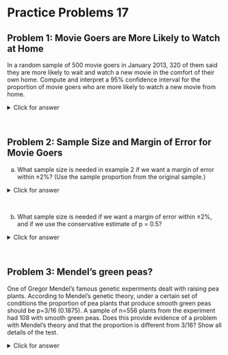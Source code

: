 # Practice Problems 17


## Problem 1:  Movie Goers are More Likely to Watch at Home

In a random sample of 500 movie goers in January 2013, 320 of them said they are more likely to wait and watch a new movie in the comfort of their own home.  Compute and interpret a 95% confidence interval for the proportion of movie goers who are more likely to watch a new movie from home.  

<details><summary><red>Click for answer</red></summary>
*Answer:* We see that $\hat{p}=\frac{320}{500}=0.640$ (keep at least 3 decimal spots to ensure accuracy in your SE calculation!) The confidence interval is given by:

$$\text { Statistic }\pm z^{*} S E$$

$$\begin{array}{l}
\hat{p} \pm z^{*} \cdot \sqrt{\frac{\hat{p}(1-\hat{p})}{n}} \\
0.64 \pm 1.96 \cdot \sqrt{\frac{0.64(1-0.64)}{500}} \\
0.64 \pm 0.042\\
(0.598, 0.682)
\end{array}$$

(Make sure to use proportions in your CI, then convert to % at the end if you prefer a percentage interpretation.) We are 95% sure that the proportion of all movie goers who are more likely to wait and watch a new movie at home is between 0.598 and 0.682.
</details><br>


## Problem 2:  Sample Size and Margin of Error for Movie Goers

(a)  What sample size is needed in example 2 if we want a margin of error within ±2%?  (Use the sample proportion from the original sample.)

<details><summary><red>Click for answer</red></summary>

*Answer:*

$$\begin{array}{l}
0.02=z^{*} \sqrt{\frac{\hat{p}(1-\hat{p})}{n}} \\
n=\left(\frac{z^{*}}{0.02}\right)^{2} \hat{p}(1-\hat{p})\\\quad =\left(\frac{1.96}{0.02}\right)^{2} 0.64(1-0.64)=2212.76
\end{array}$$

We need a sample size of at least n = 2,213 to have a margin of error this small.  This is substantially more than the sample size of 500 used in the actual survey.
</details><br>



(b)  What sample size is needed if we want a margin of error within ±2%, and if we use the conservative estimate of p = 0.5?  

<details><summary><red>Click for answer</red></summary>

*Answer:*

$$n=\left(\frac{1.96}{0.02}\right)^{2} 0.5(1-0.5)=2401$$

We need a sample size of at least n = 2,401 to have a margin of error this small.  Notice that if we have less knowledge of the actual proportion, we need a larger sample size to arrive at the same margin of error.
</details><br>



## Problem 3:  Mendel’s green peas?

One of Gregor Mendel’s famous genetic experiments dealt with raising pea plants.  According to Mendel’s genetic theory, under a certain set of conditions the proportion of pea plants that produce smooth green peas should be p=3/16 (0.1875).  A sample of n=556 plants from the experiment had 108 with smooth green peas.  Does this provide evidence of a problem with Mendel’s theory and that the proportion is different from 3/16?  Show all details of the test. 

<details><summary><red>Click for answer</red></summary>

*Answer:* We are testing $H_{0}: p=0.1875$ vs $H_{a}: p \neq 0.1875$ where p represents the proportion of pea plans with smooth green peas. The sample proportion is $\hat{p}=\frac{108}{556}=0.1942$ and the sample size is $n=556$. The test statistic is:

$$z=\frac{\text { Statistic }-\text { Null }}{S E}=\frac{\hat{p}-p_{0}}{\sqrt{\frac{p_{0}\left(1-p_{0}\right)}{n}}}=\frac{0.1942-0.1875}{\sqrt{\frac{0.1875(1-0.1875)}{556}}}=0.405$$

This is a two-tail test, and we see that the area to the right of 0.405 in a normal distribution is 0.343 `(1-pnorm(0.405))`, so the p-value is 2(0.343) = 0.686.The R command is: `2*(1-pnorm(0.405))`

We do not reject H0 and conclude that this sample does not provide evidence that the proportion of smooth green pea plants is different from the 3/16 that Mendel’s theory predicts. (It is worth pointing out that this does not “prove” Mendel’s theory, since we don’t “accept” $H_0$– we just find a lack of sufficient evidence to refute it. )
</details><br>

